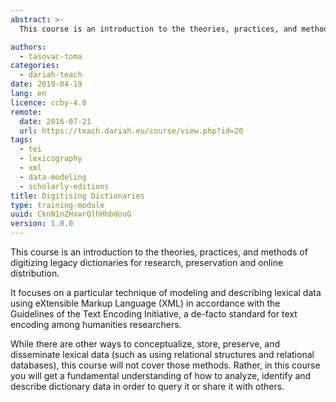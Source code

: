 ```yaml
---
abstract: >-
  This course is an introduction to the theories, practices, and methods of digitizing legacy dictionaries for research, preservation and online distribution. It focuses on a particular technique of modeling and describing lexical data using eXtensible Markup Language (XML) in accordance with the Guidelines of the Text Encoding Initiative, a de-facto standard for text encoding among humanities researchers.

authors:
  - tasovac-toma
categories:
  - dariah-teach
date: 2019-04-19
lang: en
licence: ccby-4.0
remote:
  date: 2016-07-21
  url: https://teach.dariah.eu/course/view.php?id=20
tags:
  - tei
  - lexicography
  - xml
  - data-modeling
  - scholarly-editions
title: Digitising Dictionaries
type: training-module
uuid: CknN1nZHxwrQlhHhbdouG
version: 1.0.0
---
```


This course is an introduction to the theories, practices, and methods of digitizing legacy dictionaries for research, preservation and online distribution.

It focuses on a particular technique of modeling and describing lexical data using eXtensible Markup Language (XML) in accordance with the Guidelines of the Text Encoding Initiative, a de-facto standard for text encoding among humanities researchers.

While there are other ways to conceptualize, store, preserve, and disseminate lexical data (such as using relational structures and relational databases), this course will not cover those methods. Rather, in this course you will get a fundamental understanding of how to analyze, identify and describe dictionary data in order to query it or share it with others.

<CTA
  title="Interested in learning more?"
  subtitle="Check out Digitising Dictionaries on #dariahTeach"
  url="https://teach.dariah.eu/course/view.php?id=20"
/>
